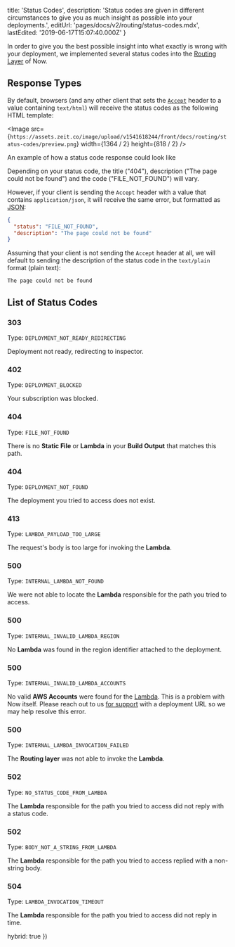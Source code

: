 
  title: 'Status Codes',
  description:
    'Status codes are given in different circumstances to give you as much insight as possible into your deployments.',
  editUrl: 'pages/docs/v2/routing/status-codes.mdx',
  lastEdited: '2019-06-17T15:07:40.000Z'
}

In order to give you the best possible insight into what exactly is wrong with your deployment, we implemented several status codes into the [Routing Layer](/docs/v2/routing/overview) of Now.

## Response Types

By default, browsers (and any other client that sets the [`Accept`](https://developer.mozilla.org/en-US/docs/Web/HTTP/Headers/Accept) header to a value containing `text/html`) will receive the status codes as the following HTML template:

<Image
  src={`https://assets.zeit.co/image/upload/v1541618244/front/docs/routing/status-codes/preview.png`}
  width={1364 / 2}
  height={818 / 2}
/>

<Caption>An example of how a status code response could look like</Caption>

Depending on your status code, the title ("404"), description ("The page could not be found") and the code ("FILE_NOT_FOUND") will vary.

However, if your client is sending the `Accept` header with a value that contains `application/json`, it will receive the same error, but formatted as [JSON](https://en.wikipedia.org/wiki/JSON):

```json
{
  "status": "FILE_NOT_FOUND",
  "description": "The page could not be found"
}
```

Assuming that your client is not sending the `Accept` header at all, we will default to sending the description of the status code in the `text/plain` format (plain text):

```
The page could not be found
```

## List of Status Codes

### 303

Type: `DEPLOYMENT_NOT_READY_REDIRECTING`

Deployment not ready, redirecting to inspector.

### 402

Type: `DEPLOYMENT_BLOCKED`

Your subscription was blocked.

### 404

Type: `FILE_NOT_FOUND`

There is no <b>Static File</b> or <b>Lambda</b> in your <b>Build Output</b> that matches this path.

### 404

Type: `DEPLOYMENT_NOT_FOUND`

The deployment you tried to access does not exist.

### 413

Type: `LAMBDA_PAYLOAD_TOO_LARGE`

The request's body is too large for invoking the <b>Lambda</b>.

### 500

Type: `INTERNAL_LAMBDA_NOT_FOUND`

We were not able to locate the <b>Lambda</b> responsible for the path you tried to access.

### 500

Type: `INTERNAL_INVALID_LAMBDA_REGION`

No <b>Lambda</b> was found in the region identifier attached to the deployment.

### 500

Type: `INTERNAL_INVALID_LAMBDA_ACCOUNTS`

No valid **AWS Accounts** were found for the [Lambda](https://zeit.co/docs/v2/deployments/concepts/lambdas/). This is a problem with Now itself. Please reach out to us [for support](mailto:support@zeit.co) with a deployment URL so we may help resolve this error.

### 500

Type: `INTERNAL_LAMBDA_INVOCATION_FAILED`

The <b>Routing layer</b> was not able to invoke the <b>Lambda</b>.

### 502

Type: `NO_STATUS_CODE_FROM_LAMBDA`

The <b>Lambda</b> responsible for the path you tried to access did not reply with a status code.

### 502

Type: `BODY_NOT_A_STRING_FROM_LAMBDA`

The <b>Lambda</b> responsible for the path you tried to access replied with a non-string body.

### 504

Type: `LAMBDA_INVOCATION_TIMEOUT`

The <b>Lambda</b> responsible for the path you tried to access did not reply in time.

  hybrid: true
})
